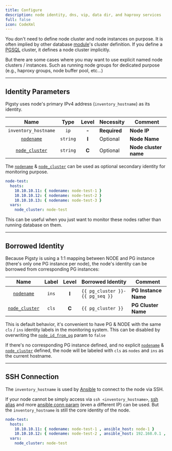 ```yaml
---
title: Configure
description: node identity, dns, vip, data dir, and haproxy services
full: false
icon: CodeXml
---
```


You don't need to define node cluster and node instances on purpose.
It is often implied by other database [module](/docs/intro/module)'s cluster definition.
If you define a [PGSQL](/docs/pgsql/) cluster, it defines a node cluster implicitly.


But there are some cases where you may want to use explicit named node clusters / instances.
Such as running node groups for dedicated purpose (e.g., haproxy groups, node buffer pool, etc…)

--------

## Identity Parameters

Pigsty uses node's primary IPv4 address (`inventory_hostname`) as its identity.

|                    Name                    |   Type   | Level | Necessity    | Comment               |
|:------------------------------------------:|:--------:|:-----:|--------------|-----------------------|
|            `inventory_hostname`            |   `ip`   | **-** | **Required** | **Node IP**           |
|  [`nodename`](/docs/node/param#nodename)   | `string` | **I** | Optional     | **Node Name**         |
| [`node_cluster`](/docs/node/#node_cluster) | `string` | **C** | Optional     | **Node cluster name** |

The [`nodename`](/docs/node/param#nodename) & [`node_cluster`](/docs/node/param#node_cluster) can be used as optional secondary identity for monitoring purpose.

```yaml title="node cluster example"
node-test:
  hosts:
    10.10.10.11: { nodename: node-test-1 }
    10.10.10.12: { nodename: node-test-2 }
    10.10.10.13: { nodename: node-test-3 }
  vars:
    node_cluster: node-test
```

This can be useful when you just want to monitor these nodes rather than running database on them.



--------

## Borrowed Identity

Because Pigsty is using a 1:1 mapping between NODE and PG instance (there's only one PG instance per node),
the node's identity can be borrowed from corresponding PG instances:

|                    Name                    | Label | Level | Borrowed Identity               | Comment              |
|:------------------------------------------:|:-----:|:-----:|---------------------------------|----------------------|
|  [`nodename`](/docs/node/param#nodename)   | `ins` | **I** | `{{ pg_cluster }}-{{ pg_seq }}` | **PG Instance Name** |
| [`node_cluster`](/docs/node/#node_cluster) | `cls` | **C** | `{{ pg_cluster }}`              | **PG Cluster Name**  |

This is default behavior, it's convenient to have PG & NODE with the same `cls` / `ins` identity labels in the monitoring system.
This can be disabled by overwriting the [`node_id_from_pg`](/docs/node/param#node_id_from_pg) param to `false`

If there's no corresponding PG instance defined, and no explicit [`nodename`](/docs/node/param#nodename) & [`node_cluster`](/docs/node/#node_cluster) defined,
the node will be labeled with `cls` as `nodes` and `ins` as the current hostname.


--------

## SSH Connection

The `inventory_hostname` is used by [Ansible](/docs/admin/ansible) to connect to the node via SSH.

If your node cannot be simply access via `ssh <inventory_hostname>`, [ssh alias](/docs/prepare/alias) and more [ansible conn param](https://docs.ansible.com/ansible/latest/inventory_guide/intro_inventory.html#connecting-to-hosts-behavioral-inventory-parameters) (even a different IP) can be used.
But the `inventory_hostname` is still the core identity of the node.

```yaml title="ssh param example"
node-test:
  hosts:
    10.10.10.11: { nodename: node-test-1 , ansible_host: node-1 }
    10.10.10.12: { nodename: node-test-2 , ansible_host: 192.168.0.1 , ansible_port: 2222 , ansible_user: root }
  vars:
    node_cluster: node-test
```
